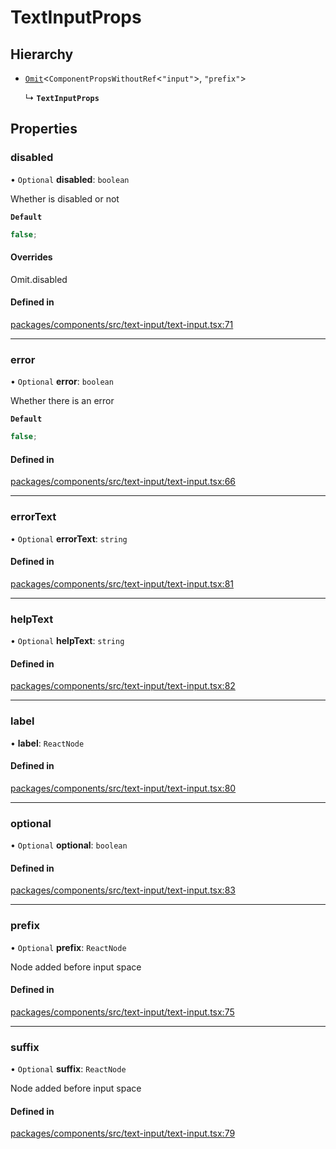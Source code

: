 # TextInputProps

## Hierarchy

- [`Omit`](https://www.typescriptlang.org/docs/handbook/utility-types.html#omittype-keys)\<`ComponentPropsWithoutRef`\<`"input"`\>, `"prefix"`\>

  ↳ **`TextInputProps`**

## Properties

### disabled

• `Optional` **disabled**: `boolean`

Whether is disabled or not

**`Default`**

```ts
false;
```

#### Overrides

Omit.disabled

#### Defined in

[packages/components/src/text-input/text-input.tsx:71](https://github.com/vtex/shoreline/blob/bf9009f50/packages/components/src/text-input/text-input.tsx#L71)

---

### error

• `Optional` **error**: `boolean`

Whether there is an error

**`Default`**

```ts
false;
```

#### Defined in

[packages/components/src/text-input/text-input.tsx:66](https://github.com/vtex/shoreline/blob/bf9009f50/packages/components/src/text-input/text-input.tsx#L66)

---

### errorText

• `Optional` **errorText**: `string`

#### Defined in

[packages/components/src/text-input/text-input.tsx:81](https://github.com/vtex/shoreline/blob/bf9009f50/packages/components/src/text-input/text-input.tsx#L81)

---

### helpText

• `Optional` **helpText**: `string`

#### Defined in

[packages/components/src/text-input/text-input.tsx:82](https://github.com/vtex/shoreline/blob/bf9009f50/packages/components/src/text-input/text-input.tsx#L82)

---

### label

• **label**: `ReactNode`

#### Defined in

[packages/components/src/text-input/text-input.tsx:80](https://github.com/vtex/shoreline/blob/bf9009f50/packages/components/src/text-input/text-input.tsx#L80)

---

### optional

• `Optional` **optional**: `boolean`

#### Defined in

[packages/components/src/text-input/text-input.tsx:83](https://github.com/vtex/shoreline/blob/bf9009f50/packages/components/src/text-input/text-input.tsx#L83)

---

### prefix

• `Optional` **prefix**: `ReactNode`

Node added before input space

#### Defined in

[packages/components/src/text-input/text-input.tsx:75](https://github.com/vtex/shoreline/blob/bf9009f50/packages/components/src/text-input/text-input.tsx#L75)

---

### suffix

• `Optional` **suffix**: `ReactNode`

Node added before input space

#### Defined in

[packages/components/src/text-input/text-input.tsx:79](https://github.com/vtex/shoreline/blob/bf9009f50/packages/components/src/text-input/text-input.tsx#L79)
